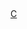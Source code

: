 {{Navbox
|name  = 加拿大主題
|state = {{{state|autocollapse}}}
|title = [[File:Flag of Canada.svg|border|35px|加拿大]]&nbsp;[[加拿大|<span style="color:white;">加拿大</span>]][[Portal:加拿大|<span style="color:white;">主題</span>]]
|bodyclass = hlist
|titlestyle = background:#D01; color:white;
|groupstyle = padding:0.35em 1.0em; line-height:1.1em; <!--reduces wide gap between wrapped groupname lines--> background:#ffcccc;
|liststyle = padding:0.25em 0; line-height:1.4em; <!--otherwise lists can appear to form continuous whole-->
|listclass = hlist

|group1 = [[加拿大歷史|歷史]]
|list1 = {{Navbox subgroups
 |groupstyle = width:8.0em; background:#ffcccc; line-height:1.15em;<!--reduces wide gap between wrapped groupname lines--> text-align:center; font-weight:normal;
 |liststyle  = width:auto; padding:0.25em 0; line-height:1.4em; <!--otherwise lists can appear to form continuous groups-->
 |evenstyle  = background:transparent;
 
 |group1 = [[加拿大歷史時間線|時間線]]
 |list1  = 
* [[加拿大原住民|加拿大原住民史]]
* [[新法蘭西|新法蘭西(1534年-1763年)]]
* [[鲁珀特地|鲁珀特地 (1670年-1870年)]]
* [[魁北克 (1763–1791)|魁北克省（1763年-1791年）]]
* [[英治加拿大|英属北美（1783年–1907年）]]
* [[加拿大自治领|加拿大自治领 （1867年-1982年）]]
* [[紐芬蘭自治領|紐芬蘭自治領 (1907年－1949年)]]
* [[加拿大歷史]]
 |group2 = 主題
 |list2  =
* [[加拿大移民史]]
* [[加拿大軍事史|軍事]]
* [[加拿大經濟史|經濟]]
* [[加拿大憲制史|憲制]]
* [[加拿大奴隸史|奴隸]]
 }}

|group2 = [[加拿大政治|政治]]
|list2  = 
* [[加拿大法律|法律]]
** [[加拿大憲法|憲法]]
* [[加拿大君主|君主]]
* [[加拿大總督|總督]]
* [[省督_(加拿大)|省督]]
* [[加拿大國會|國會]]
** [[加拿大國會上議院]]
** [[加拿大國會下議院|下議院]]
* [[加拿大總理|聯邦總理]]
** [[加拿大總理列表|列表]]
* [[加拿大內閣|內閣]]
* [[省長_(加拿大)|省長]]
* [[加拿大選舉|選舉]]
* [[加拿大法院體系|法院]]
** [[加拿大最高法院|最高法院]]
* [[加拿大軍隊|軍事]]
* [[加拿大LGBT权益|LGBT权益]]
* [[多元文化主义]]
* [[双语主义]]

|group3 = [[加拿大地理|地理]]
|list3  = {{Navbox subgroups
 |groupstyle = width:8.0em; background:#ffcccc; line-height:1.15em;<!--reduces wide gap between wrapped groupname lines--> text-align:center; font-weight:normal;
 |liststyle  = width:auto; padding:0.25em 0; line-height:1.4em; <!--otherwise lists can appear to form continuous groups-->
 |evenstyle  = background:transparent;
 |group1 = [[加拿大區域列表]]
 |list1  =
* [[海岸山脈(加拿大)|海岸山脉]]
* [[加拿大洛基山脈]]
* [[加拿大普萊利山]]
* [[加拿大东部]]
* [[加拿大西部]]
* [[加拿大北部]]
* [[加拿大中部]]
* [[北極加拿大]]
* [[加拿大大西洋省份]]
* [[加拿大海洋省份]]
* [[加拿大地盾]]
* [[五大湖]]
* [[聖勞倫斯低地]]
* [[阿帕拉契山脈]]
* [[北极山脉]]
* [[大平原]]
 |group2 = 主題
 |list2  = 
* [[加拿大動物|動物]]
* [[加拿大城市列表|城市]]
* [[加拿大島嶼]]
* [[加拿大山脈]]
* [[加拿大国家公园|國家公園]]
** [[加拿大国家公园列表|列表]]
* [[加拿大植物|植物]]
* [[加拿大地區]]
* [[加拿大河流列表|河流]]
* [[加拿大火山]]
 }}

|group4 = [[加拿大經濟|經濟]]
|list4  = 
* [[加拿大農業]]
* [[加拿大銀行業]]
* [[加拿大銀行]]
* [[加拿大元|货币]]
* [[加拿大公司]]
* [[加拿大健康保障]]
* [[多倫多證券交易所]]
* [[加拿大稅收]]
* [[加拿大交通]]
* [[加拿大社會項目]]

|group5 = [[加拿大人口|人口]]
|list5  = {{Navbox subgroups
 |groupstyle = width:8em; background:#ffcccc; line-height:1.15em;<!--reduces wide gap between wrapped groupname lines--> text-align:center; font-weight:normal;
 |liststyle  = width:auto; padding:0.25em 0; line-height:1.4em; <!--otherwise lists can appear to form continuous groups-->
 |evenstyle  = background:transparent;
 |group1 = 主題
 |list1  = 
* [[加拿大國籍法]]
* [[加拿大永久居民]]
* [[移民加拿大|移民]]
* [[加拿大语言|语言]]
* [[加拿大宗教|宗教]]
<!-- 
* [[Canada 2001 Census|2001 Census]]
* [[Canada 2006 Census|2006 Census]]
* [[List of population of Canada by years]]
 |group2 = 百大
 |list2  =
* [[List of the 100 largest metropolitan areas in Canada|Metro areas]]
* [[List of the 100 largest urban areas in Canada by population|Urban areas]]
* [[List of the 100 largest municipalities in Canada by population|Municipalities]]
-->
 }}

|group6 = [[加拿大文化|文化]]
|list6  = 
* [[加拿大建筑|建筑]]
* [[加拿大艺术|艺术]]
* [[加拿大电影|电影]]
* [[加拿大人列表|名人]]
* [[加拿大节日|节日]]
* [[加拿大人认同|认同]]
* [[加拿大文学|文学]]
* [[加拿大音乐|音乐]]
** [[加拿大蓝调|蓝调]]
** [[加拿大凯尔特音乐|凯尔特音乐]]
** [[加拿大古典音乐|古典音乐]]
** [[加拿大嘻哈|嘻哈]]
**[[加拿大摇滚乐|摇滚乐]]
* [[加拿大民族主义|民族主义]]
* [[加拿大文化保护主义|文化保护主义]]
* [[加拿大体育|体育]]
* [[加拿大戏剧|戏剧]]
* [[加拿大飲食文化|飲食文化]]
* [[英語圈]]

|group7 = [[加拿大國家象徵|國家象徵]]
|list7  = 
* [[加拿大國徽|國徽]]
* [[加拿大國旗|國旗]]
* [[啊，加拿大|国歌]]
<!--
* [[List of Canadian provincial and territorial symbols|Provincial and territorial]]
* [[Canadian royal symbols|Royal symbols]]
* [[Official tartans in Canada|Tartans]] 
-->

| belowstyle = background:#ffcccc; 
| below   =
* {{icon|Category}} '''[[:Category:加拿大|分类]]'''
* {{icon|Portal}} '''[[Portal:加拿大|主题]]'''
* {{icon|WikiProject}} '''[[Wikipedia:加拿大专题|专题]]'''

}}<noinclude><br />

{{collapsible option}}

[[Category:加拿大模板| ]]
[[Category:北美洲國家和地區主題模板|C]]
</noinclude>
